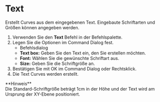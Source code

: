 
# Text

<Reference shortcut="" command="Text" button="" />

Erstellt Curves aus dem eingegebenen Text. Eingebaute Schriftarten und Größen können angegeben werden.

1. Verwenden Sie den **Text** Befehl in der Befehlspalette.
2. Legen Sie die Optionen im Command Dialog fest.
   - <Kst>Befehlsdialog</Kst>
   - **Text box:** Geben Sie den Text ein, den Sie erstellen möchten.
   - **Font:** Wählen Sie die gewünschte Schriftart aus.
   - **Size:** Geben Sie die Schriftgröße an.
3. Bestätigen Sie mit OK im Command Dialog oder Rechtsklick.
4. Die Text Curves werden erstellt.

<Callout emoji="❗">
**Hinweis**<br />
Die Standard-Schriftgröße beträgt 1cm in der Höhe und der Text wird am Ursprung der XY-Ebene positioniert.
</Callout>

<VideoPlayer fileName="text"/>